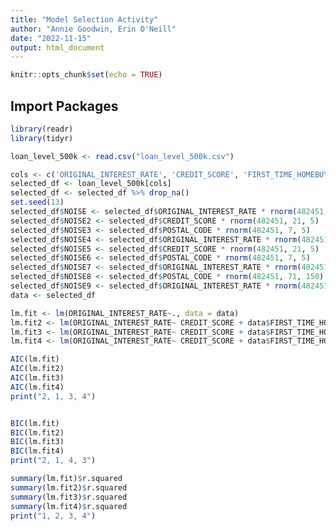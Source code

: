 ```yaml
---
title: "Model Selection Activity"
author: "Annie Goodwin, Erin O'Neill"
date: "2022-11-15"
output: html_document
---
```


```r
knitr::opts_chunk$set(echo = TRUE)
```

## Import Packages
```r
library(readr)
library(tidyr)
```


```r
loan_level_500k <- read.csv("loan_level_500k.csv")
```

```r
cols <- c('ORIGINAL_INTEREST_RATE', 'CREDIT_SCORE', 'FIRST_TIME_HOMEBUYER_FLAG','ORIGINAL_DEBT_TO_INCOME_RATIO', 'NUMBER_OF_BORROWERS','POSTAL_CODE','LOAN_PURPOSE')
selected_df <- loan_level_500k[cols]
selected_df <- selected_df %>% drop_na()
set.seed(13)
selected_df$NOISE <- selected_df$ORIGINAL_INTEREST_RATE * rnorm(482451, 0, 1)
selected_df$NOISE2 <- selected_df$CREDIT_SCORE * rnorm(482451, 21, 5)
selected_df$NOISE3 <- selected_df$POSTAL_CODE * rnorm(482451, 7, 5)
selected_df$NOISE4 <- selected_df$ORIGINAL_INTEREST_RATE * rnorm(482451, 0, 83)
selected_df$NOISE5 <- selected_df$CREDIT_SCORE * rnorm(482451, 21, 5)
selected_df$NOISE6 <- selected_df$POSTAL_CODE * rnorm(482451, 7, 5)
selected_df$NOISE7 <- selected_df$ORIGINAL_INTEREST_RATE * rnorm(482451, -5, 1)
selected_df$NOISE8 <- selected_df$POSTAL_CODE * rnorm(482451, 71, 150)
selected_df$NOISE9 <- selected_df$ORIGINAL_INTEREST_RATE * rnorm(482451, -.000002, 1000000000)
data <- selected_df
```

```r
lm.fit <- lm(ORIGINAL_INTEREST_RATE~., data = data)
lm.fit2 <- lm(ORIGINAL_INTEREST_RATE~ CREDIT_SCORE + data$FIRST_TIME_HOMEBUYER_FLAG + ORIGINAL_DEBT_TO_INCOME_RATIO + data$NUMBER_OF_BORROWERS + data$POSTAL_CODE + data$LOAN_PURPOSE  + data$NOISE + NOISE2 + NOISE3 + NOISE4 + NOISE5 + NOISE6 + NOISE7 +NOISE8, data = data)
lm.fit3 <- lm(ORIGINAL_INTEREST_RATE~ CREDIT_SCORE + data$FIRST_TIME_HOMEBUYER_FLAG + ORIGINAL_DEBT_TO_INCOME_RATIO + data$NUMBER_OF_BORROWERS + data$LOAN_PURPOSE  + data$NOISE + NOISE2 + NOISE3 + NOISE4 + NOISE5 + NOISE6 + NOISE7 +NOISE8, data = data)
lm.fit4 <- lm(ORIGINAL_INTEREST_RATE~ CREDIT_SCORE + data$FIRST_TIME_HOMEBUYER_FLAG + ORIGINAL_DEBT_TO_INCOME_RATIO + data$NUMBER_OF_BORROWERS + data$LOAN_PURPOSE  + data$NOISE + NOISE2 + NOISE3 + NOISE4 + NOISE5 + NOISE6 + NOISE7, data = data)
```

```r
AIC(lm.fit)
AIC(lm.fit2)
AIC(lm.fit3)
AIC(lm.fit4)
print("2, 1, 3, 4")


BIC(lm.fit)
BIC(lm.fit2)
BIC(lm.fit3)
BIC(lm.fit4)
print("2, 1, 4, 3")

summary(lm.fit)$r.squared
summary(lm.fit2)$r.squared
summary(lm.fit3)$r.squared
summary(lm.fit4)$r.squared
print("1, 2, 3, 4")
```